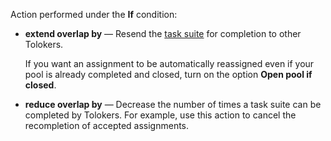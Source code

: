 Action performed under the **If** condition:

- **extend overlap by** — Resend the [task suite](/docs/glossary#task-suite) for completion to other Tolokers.

    If you want an assignment to be automatically reassigned even if your pool is already completed and closed, turn on the option **Open pool if closed**.

- **reduce overlap by** — Decrease the number of times a task suite can be completed by Tolokers. For example, use this action to cancel the recompletion of accepted assignments.